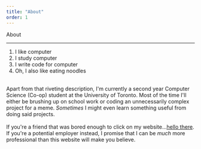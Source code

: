 ```yaml
---
title: "About"
order: 1
---
```



<AnimateInViewSection animName="slide-in-from-left">
    <div className="text-5xl font-extrabold">
        <span className="bg-clip-text text-transparent bg-gradient-to-l from-green-400 to-blue-500">
            About
        </span>
    </div> 
    <hr className="left-align"/>
</AnimateInViewSection>

<div className="mt-5 text-xl text-turquoise">
    <span>
        <ol className="list-decimal list-inside font-bold text-2xl"> 
            <AnimateInViewSection animName="slide-in-from-right"><li>I like computer</li></AnimateInViewSection>
            <AnimateInViewSection animName="slide-in-from-right"><li>I study computer</li></AnimateInViewSection>
            <AnimateInViewSection animName="slide-in-from-right"><li>I write code for computer</li></AnimateInViewSection>
            <AnimateInViewSection animName="slide-in-from-right"><li>Oh, I also like eating noodles</li></AnimateInViewSection>
        </ol>
        <br/>
        <AnimateInViewSection animName="slide-in-from-right">
            <div>
                Apart from that riveting description, I'm currently a second year Computer Science (Co-op) student at the University of Toronto.
                Most of the time I'll either be brushing up on school work or coding an unnecessarily complex project for a meme.
                <i> Sometimes</i> I might even learn something useful from doing said projects. 
            </div>
            <br/>
        </AnimateInViewSection>
        <AnimateInViewSection animName="slide-in-from-right">
            <div>
                If you're a friend that was bored enough to click on my website...<a target="_blank" className="underline" href="https://www.youtube.com/watch?v=eaEMSKzqGAg">hello there</a>. 
                If you're a potential employer instead, I promise that I can be <i>much</i> more professional than this website will make you believe.
            </div>
        </AnimateInViewSection>
    </span>
</div>